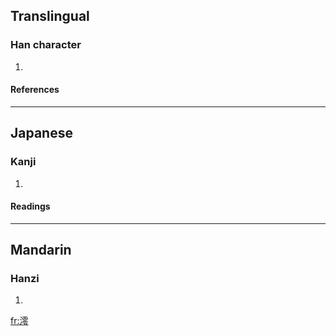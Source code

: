 ==Translingual==
===Han character===
{{Han char|rn=85|rad=水|as=13|sn=16|four=3113<sub>7</sub>|canj=水一月戈 (EMBI), X水一月戈 (XEMBI)}}
# {{defn|Han|sort=水13}}
====References====
{{Han ref|kx=0653.110|dkj=18398|dj=1063.110|hdz=31754.120|uh=6FAA|ud=28586|bh=E9FB|bd=59899}}

----
==Japanese==
===Kanji===
{{ja-kanji|grade=|rs=水13}}
# {{defn|Japanese}} 
====Readings====
{{ja-readings|on=[[れい]] (rei)|kun=[[みお]] (mio)}}

----
==Mandarin==
===Hanzi===
{{cmn-hanzi|pin=[[huá]] (hua2), [[hùi]] (hui4), [[líng]] (ling2)|wg=hua<sup>2</sup>, hui<sup>4</sup>, ling<sup>2</sup>}}
# {{defn|Mandarin}}

[[fr:澪]]